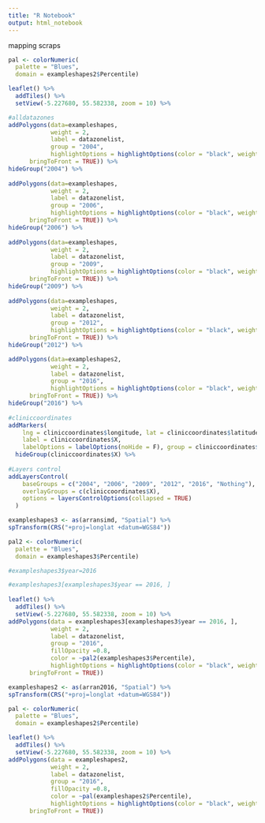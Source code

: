 ```yaml
---
title: "R Notebook"
output: html_notebook
---
```


mapping scraps

```r
pal <- colorNumeric(
  palette = "Blues",
  domain = exampleshapes2$Percentile)

leaflet() %>% 
  addTiles() %>% 
  setView(-5.227680, 55.582338, zoom = 10) %>% 

#alldatazones  
addPolygons(data=exampleshapes, 
            weight = 2, 
            label = datazonelist,
            group = "2004",
            highlightOptions = highlightOptions(color = "black", weight = 2,
      bringToFront = TRUE)) %>% 
hideGroup("2004") %>% 
  
addPolygons(data=exampleshapes, 
            weight = 2, 
            label = datazonelist,
            group = "2006",
            highlightOptions = highlightOptions(color = "black", weight = 2,
      bringToFront = TRUE)) %>% 
hideGroup("2006") %>% 
  
addPolygons(data=exampleshapes, 
            weight = 2, 
            label = datazonelist,
            group = "2009",
            highlightOptions = highlightOptions(color = "black", weight = 2,
      bringToFront = TRUE)) %>% 
hideGroup("2009") %>% 
  
addPolygons(data=exampleshapes, 
            weight = 2, 
            label = datazonelist,
            group = "2012",
            highlightOptions = highlightOptions(color = "black", weight = 2,
      bringToFront = TRUE)) %>% 
hideGroup("2012") %>% 

addPolygons(data=exampleshapes2, 
            weight = 2, 
            label = datazonelist,
            group = "2016",
            highlightOptions = highlightOptions(color = "black", weight = 2,
      bringToFront = TRUE)) %>% 
hideGroup("2016") %>% 
  
#cliniccoordinates
addMarkers(
    lng = cliniccoordinates$longitude, lat = cliniccoordinates$latitude,
    label = cliniccoordinates$X,
    labelOptions = labelOptions(noHide = F), group = cliniccoordinates$X) %>%
  hideGroup(cliniccoordinates$X) %>%   
  
#Layers control
addLayersControl(
    baseGroups = c("2004", "2006", "2009", "2012", "2016", "Nothing"),
    overlayGroups = c(cliniccoordinates$X),
    options = layersControlOptions(collapsed = TRUE)
  )
```

```r
exampleshapes3 <- as(arransimd, "Spatial") %>%
spTransform(CRS("+proj=longlat +datum=WGS84"))

pal2 <- colorNumeric(
  palette = "Blues",
  domain = exampleshapes3$Percentile)

#exampleshapes3$year=2016

#exampleshapes3[exampleshapes3$year == 2016, ]
  
leaflet() %>% 
  addTiles() %>% 
  setView(-5.227680, 55.582338, zoom = 10) %>% 
addPolygons(data = exampleshapes3[exampleshapes3$year == 2016, ], 
            weight = 2, 
            label = datazonelist,
            group = "2016",
            fillOpacity =0.8,
            color = ~pal2(exampleshapes3$Percentile),
            highlightOptions = highlightOptions(color = "black", weight = 2,
      bringToFront = TRUE))

```

```r
exampleshapes2 <- as(arran2016, "Spatial") %>%
spTransform(CRS("+proj=longlat +datum=WGS84"))

pal <- colorNumeric(
  palette = "Blues",
  domain = exampleshapes2$Percentile)

leaflet() %>% 
  addTiles() %>% 
  setView(-5.227680, 55.582338, zoom = 10) %>% 
addPolygons(data = exampleshapes2, 
            weight = 2, 
            label = datazonelist,
            group = "2016",
            fillOpacity =0.8,
            color = ~pal(exampleshapes2$Percentile),
            highlightOptions = highlightOptions(color = "black", weight = 2,
      bringToFront = TRUE))

```